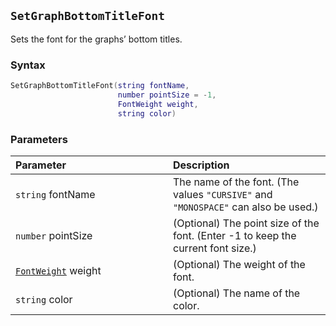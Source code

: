 ::: {.minipage data-latex="{\textwidth}"}
## `SetGraphBottomTitleFont`

Sets the font\index{graphs!fonts} for the graphs' bottom titles.

### Syntax {-}

``` .lua
SetGraphBottomTitleFont(string fontName,
                        number pointSize = -1,
                        FontWeight weight,
                        string color)
```

### Parameters {-}

**Parameter** | **Description**
| :-- | :-- |
| `string` fontName | The name of the font. (The values `"CURSIVE"` and `"MONOSPACE"` can also be used.) | 
| `number` pointSize | (Optional) The point size of the font. (Enter -1 to keep the current font size.) | 
| [`FontWeight`](#fontweight) weight | (Optional) The weight of the font. | 
| `string` color | (Optional) The name of the color. |
:::
